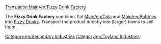 [[Translation:Main/en/Fizzy Drink Factory]]{{en/-}}
{{en/Industries|image=FizzyDrinkFactory.png
|name=Fizzy Drink Factory
|climates=[[Main/en/Climates#Toyland]]
|accepts=[[Main/en/Cola]],[[Main/en/Bubbles]]
|produces=[[Main/en/Fizzy Drinks]]
|notes=Not present in other [[Main/en/Climates]].
}}

The '''Fizzy Drink Factory''' combines flat [[Main/en/Cola]] and [[Main/en/Bubbles]] into [[Main/en/Fizzy Drinks|Fizzy Drinks]]. Transport the product directly into (larger) towns to sell them.

{{en/Navbox Industries}}

[[Category:en/Secondary Industries]]
[[Category:en/Toyland Industries]]
